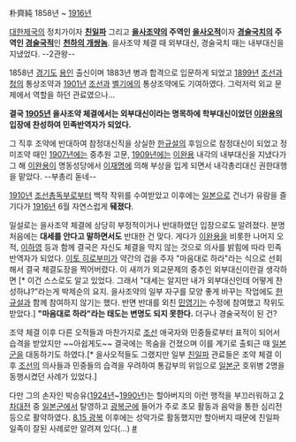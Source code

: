 朴齊純 
1858년 ~ [[1916년]]

[[대한제국]]의 정치가이자 '''[[친일파]]''' 그리고 '''[[을사조약]]의 주역인 [[을사오적]]'''이자 '''[[경술국치]]의 주역인 [[경술국적]]'''인  '''[[천하의 개쌍놈]]'''. 을사조약 체결 때 외부대신, 경술국치 때는 내부대신을 지냈었다. --2관왕-- 

1858년 [[경기도]] [[용인]] 출신이며 1883년 병과 합격으로 입문하게 되었고 [[1899년]] [[조선]]과 [[청]]의 통상조약과 [[1901년]] [[조선]]과 [[벨기에]]의 통상조약에도 기여하였다. 그럭저럭 외교 문제에서 역할을 하던 관료였으나...

'''결국 [[1905년]] 을사조약 체결에서는 외부대신이라는 명목하에 학부대신이었던 [[이완용]]의 입장에 찬성하여 민족반역자가 되었다.'''

그 직후 조약에 반대하여 참정대신직을 상실한 [[한규설]]의 후임으로 참정대신이 되었고 정미조약 때인 [[1907년]]에는 중추원 고문, [[1909년]]에는 [[이완용]] 내각의 내부대신을 지냈다가 그 해 [[이완용]]이 명동성당에서 [[이재명]]에 의해 부상을 입게 되면서 내각총리대신 권한대행을 맡았다. --부총리 돋네-- 

[[1910년]] [[조선총독부]]로부터 백작 작위를 수여받았고 이후에는 [[일본]]으로 건너가 유람을 즐기다가 [[1916년]] 6월 자연스럽게 '''뒈졌다'''. 

일설로는 을사조약 체결에 상당히 부정적이거나 반대하였던 입장으로도 알려졌다. 분명 처음에는 '''대세를 안다고 말하면서도''' 반대한 건 맞다. 게다가 [[이완용]]을 비롯한 나머지 오적, [[이하영]] 등과 함께 결국은 자신도 체결을 막지 않는  것으로 의사를 밝힘에 따라 민족반역자가 되었다. [[이토 히로부미]]가 약간의 겁을 주자 "마음대로 하라"라는 식으로 선회해서 결국 체결도장을 찍어버렸다. 이 새끼가 외교문제의 중추인 외부대신이란걸 생각하면 [* 이건 스스로도 알고 있었다. 그래서 "대세는 알지만 내가 외부대신인데 어떻게 찬성하냐?"라는게 박제순의 요지. 을사조약의 일부 자구를 모양 좋게 바꾸는 작업에도 [[한규설]]과 함께 참여하지 않기는 했다. 반면 반대를 외친 [[민영기]]는 수정에 참여했고 작위도 받았다.] '''"마음대로 하라"라는 태도는 변명도 되지 못한다.''' 더구나 경술국적이 된 건?

조약 체결 이후 다른 오적들과 마찬가지로 [[조선]] 애국자와 민중들로부터 표적이 되어서 습격을 받았지만 ~~아쉽게도~~ 결국에는 목숨을 건졌으며 이를 계기로 출퇴근 때 [[일본군]]을 대동하기도 하였다.[* 을사오적들도 그랬지만 일부 [[친일파]] 관료들은 조약 체결 이후 [[조선]]의 의사들과 민중들의 습격을 우려하여 통감부의 위임으로 [[일본군]] 호위병 2명을 동행시켰던 사례가 있었다.]

다만 그의 손자인 박승유([[1924년]]~[[1990년]])는 할아버지의 이런 행적을 부끄러워하고 [[2차대전]] 중 [[일본군]]에서 탈영하고 [[광복군]]에 들어가 주로 초모 활동과 음악을 통한 심리전 등으로 활약하였다. [[8.15 광복]] 이후에는 성악가로 활동했지만 할아버지 때문에 친일파 일족이 잘된 사례로만 알려져 있다(...) [http://bbs2.ruliweb.daum.net/gaia/do/ruliweb/family/216/read?articleId=19301456&bbsId=G005&itemId=63&pageIndex=1 #]
